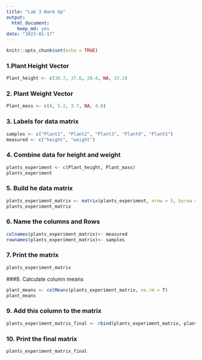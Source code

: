 ```yaml
---
title: "Lab 3 Warm Up"
output: 
  html_document: 
    keep_md: yes
date: "2023-01-17"
---
```


```r
knitr::opts_chunk$set(echo = TRUE)
```

### 1.Plant Height Vector 
```r
Plant_height <- c(30.7, 37.6, 28.4, NA, 33.2)
```

### 2. Plant Weight Vector
```r
Plant_mass <- c(4, 5.2, 3.7, NA, 4.6)
```

### 3. Labels for data matrix
```r
samples <- c("Plant1", "Plant2", "Plant3", "Plant4", "Plant5")
measured <- c("height", "weight")
```

### 4. Combine data for height and weight
```r
plants_experiment <- c(Plant_height, Plant_mass)
plants_experiment
```

### 5. Build he data matrix
```r
plants_experiment_matrix <- matrix(plants_experiment, nrow = 5, byrow = F)
plants_experiment_matrix 
```

### 6. Name the columns and Rows 
```r
colnames(plants_experiment_matrix)<- measured 
rownames(plants_experiment_matrix)<- samples
```

### 7. Print the matrix
```r
plants_experiment_matrix
```

###8. Calculate column means 
```r
plant_means <- colMeans(plants_experiment_matrix, na.rm = T)
plant_means
```

### 9. Add this column to the matrix
```r
plants_experiment_matrix_final <- rbind(plants_experiment_matrix, plant_means)
```

### 10. Print the final matrix
```r
plants_experiment_matrix_final
```

